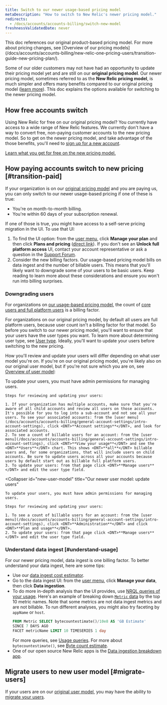 ```yaml
---
title: Switch to our newer usage-based pricing model
metaDescription: "How to switch to New Relic's newer pricing model."
redirects: 
  - /docs/accounts/accounts-billing/switch-new-model
freshnessValidatedDate: never
---
```


<Callout variant="important">
  This doc references our original product-based pricing model. For more about pricing changes, see [Overview of our pricing models](/docs/accounts/accounts-billing/new-relic-one-pricing-users/transition-guide-new-pricing-plan/).
</Callout>

Some of our older customers may not have had an opportunity to update their pricing model yet and are still on our <DNT>**original pricing model**</DNT>. Our newer pricing model, sometimes referred to as the <DNT>**New Relic pricing model**</DNT>, is much simpler and offers many benefits compared to our original pricing model ([learn more](/docs/accounts/accounts-billing/new-relic-one-pricing-billing/new-relic-one-pricing-billing)). This doc explains the options available for switching to the newer pricing model.

## How free accounts switch

Using New Relic for free on our original pricing model? You currently have access to a wide range of New Relic features. We currently don't have a way to convert free, non-paying customer accounts to the new pricing model. So to get on the newer pricing model, and take advantage of the those benefits, you'll need to [sign up for a new account](https://newrelic.com/signup).

[Learn what you get for free on the new pricing model.](/docs/accounts/accounts-billing/new-relic-one-pricing-billing/new-relic-one-pricing-billing/#free)

## How paying accounts switch to new pricing [#transition-paid]

If your organization is on our [original pricing model](/docs/accounts/original-accounts-billing/original-product-based-pricing/overview-user-models) and you are paying us, you can only switch to our newer usage-based pricing if one of these is true:

* You're on month-to-month billing.
* You're within 60 days of your subscription renewal.

If one of those is true, you might have access to a self-serve pricing migration in the UI. To use that UI:

1. To find the UI option: from the [user menu](/docs/accounts/accounts-billing/general-account-settings/intro-account-settings), click <DNT>**Manage your plan**</DNT> and then click <DNT>**Plans and pricing**</DNT> ([direct link](https://one.newrelic.com/launcher/nr1-core.settings?pane=eyJhY2NvdW50SWQiOjI0NDEyODYsIm5lcmRsZXRJZCI6ImNvbW1lcmNlLW5lcmRsZXRzLm5yLXNob3AtZW50cnkiLCJwYXRoIjoiL3BsYW5zLWFuZC1wcmljaW5nIiwibWlncmF0aW9uRWxpZ2libGUiOnRydWUsImFjY291bnROYW1lIjoiU3RyYWRvcyBMYWJzIn0=&platform[accountId]=)). If you don't see an <DNT>**Unlock full platform access**</DNT> UI, contact your account representative or ask a question in the [Support Forum](https://discuss.newrelic.com/).
2. Consider the new billing factors. Our usage-based pricing model bills on data ingest and the number of billable users. This means that you'll likely want to downgrade some of your users to be basic users. Keep reading to learn more about these considerations and ensure you won't run into billing surprises.

### Downgrading users

For organizations on [our usage-based pricing model](/docs/accounts/accounts-billing/new-relic-one-pricing-billing/new-relic-one-pricing-billing/), the count of [core users and full platform users](/docs/accounts/accounts-billing/new-relic-one-user-management/user-type) is a billing factor.

For organizations on our original pricing model, by default all users are full platform users, because user count isn't a billing factor for that model. So before you switch to our newer pricing model, you'll want to ensure that your users have the user types you want. To learn more about determining user type, see [User type](/docs/accounts/accounts-billing/new-relic-one-user-management/user-type). Ideally, you'll want to update your users before switching to the new pricing.

How you'll review and update your users will differ depending on what user model you're on. If you're on our original pricing model, you're likely also on our original user model, but if you're not sure which you are on, see [Overview of user model](/docs/accounts/original-accounts-billing/original-product-based-pricing/overview-user-models):

<CollapserGroup>
  <Collapser
    id="original-model"
    title="Our original user model: update users"
  >
    To update your users, you must have admin permissions for managing users.

    Steps for reviewing and updating your users:

    1. If your organization has multiple accounts, make sure that you're aware of all child accounts and review all users on those accounts. It's possible for you to log into a sub-account and not see all your users. To see your associated accounts: from the [user menu](/docs/accounts/accounts-billing/general-account-settings/intro-account-settings), click <DNT>**Account settings**</DNT>, and look for associated accounts.
    2. To see a count of billable users for an account: from the [user menu](/docs/accounts/accounts-billing/general-account-settings/intro-account-settings), click <DNT>**View your usage**</DNT> and see the <DNT>**Users**</DNT> chart. This shows <DNT>**all**</DNT> billable users and, for some organizations, that will include users on child accounts. Be sure to update users across all your accounts because users by default start out as billable full platform users.
    3. To update your users: from that page click <DNT>**Manage users**</DNT> and edit the user type field.
  </Collapser>

  <Collapser
    id="new-user-model"
    title="Our newer user model: update users"
  >
    To update your users, you must have admin permissions for managing users.

    Steps for reviewing and updating your users:

    1. To see a count of billable users for an account: from the [user menu](/docs/accounts/accounts-billing/general-account-settings/intro-account-settings), click <DNT>**Administration**</DNT> and click <DNT>**Plan and usage**</DNT>.
    2. To update your users: from that page click <DNT>**Manage users**</DNT> and edit the user type field.
  </Collapser>
</CollapserGroup>

### Understand data ingest [#understand-usage]

For our newer pricing model, data ingest is one billing factor. To better understand your data ingest, here are some tips:

* Use our [data ingest cost estimator](https://newrelic.com/blog/nerdlog/estimate-data-cost).
* Go to the data ingest UI: from the [user menu](/docs/accounts/accounts-billing/general-account-settings/intro-account-settings), click <DNT>**Manage your data**</DNT>, then click <DNT>**Data ingestion**</DNT>.
* To do more in-depth analysis than the UI provides, use [NRQL queries of your usage](/docs/accounts/accounts-billing/new-relic-one-pricing-billing/usage-queries-alerts). Here's an example of breaking down [`Metric` data](/docs/telemetry-data-platform/understand-data/new-relic-data-types/#dimensional-metrics) by the top 10 metric names. Note that some metrics are not data ingest metrics and are not billable. To run different analyses, you might also try faceting by `appName` or `host`.
  ```sql
  FROM Metric SELECT bytecountestimate()/10e8 AS 'GB Estimate' 
  SINCE 7 DAYS AGO 
  FACET metricName LIMIT 10 TIMESERIES 1 day
  ```
  For more queries, see [Usage queries](/docs/accounts/accounts-billing/new-relic-one-pricing-users/usage-queries-alerts). For more about `bytecountestimate()`, see [Byte count estimate](/docs/accounts/accounts-billing/new-relic-one-pricing-billing/usage-queries-alerts/#byte-count-estimate).
* One of our open source New Relic apps is the [Data ingestion breakdown app](https://newrelic.com/instant-observability/account-data-ingestion/51e66f0d-153c-493c-a75c-a386c3f170ce).

## Migrate users to new user model [#migrate-users]

If your users are on our [original user model](/docs/accounts/original-accounts-billing/original-users-roles/overview-user-models), you may have the ability to [migrate your users](/docs/accounts/original-accounts-billing/original-users-roles/user-migration/).

